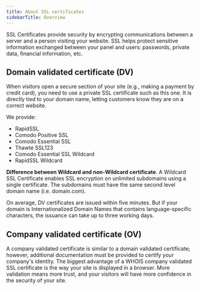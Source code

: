 ---
title: About SSL certificates
sidebarTitle: Overview
---

SSL Certificates provide security by encrypting communications between a server and a person visiting your website. SSL helps protect sensitive information exchanged between your panel and users: passwords, private data, financial information, etc.

## Domain validated certificate (DV)

When visitors open a secure section of your site (e.g., making a payment by credit card), you need to use a private SSL certificate such as this one. It is directly tied to your domain name, letting customers know they are on a correct website.

We provide:

  * RapidSSL
  * Comodo Positive SSL
  * Comodo Essential SSL
  * Thawte SSL123
  * Comodo Essential SSL Wildcard
  * RapidSSL Wildcard



**Difference between Wildcard and non-Wildcard certificate**. A Wildcard SSL Certificate enables SSL encryption on unlimited subdomains using a single certificate. The subdomains must have the same second level domain name (i.e. domain.com).

On average, DV certificates are issued within five minutes. But if your domain is Internationalized Domain Names that contains language-specific characters, the issuance can take up to three working days.

## Company validated certificate (OV)

A company validated certificate is similar to a domain validated certificate; however, additional documentation must be provided to certify your company's identity. The biggest advantage of a WHOIS company validated SSL certificate is the way your site is displayed in a browser. More validation means more trust, and your visitors will have more confidence in the security of your site.